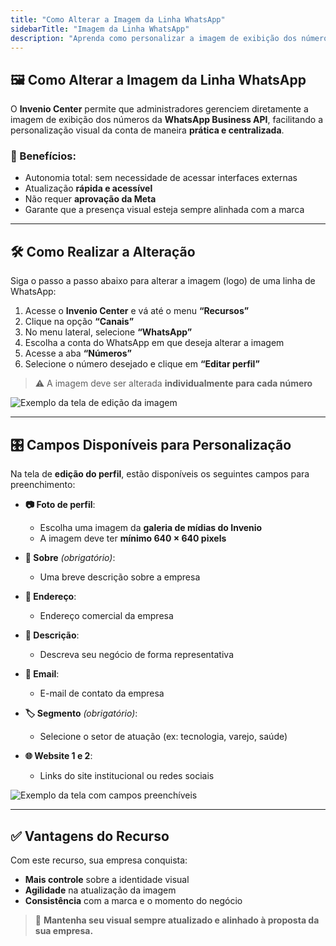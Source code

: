 ```yaml
---
title: "Como Alterar a Imagem da Linha WhatsApp"
sidebarTitle: "Imagem da Linha WhatsApp"
description: "Aprenda como personalizar a imagem de exibição dos números do WhatsApp diretamente pelo Invenio Center."
---
```


## 🖼️ Como Alterar a Imagem da Linha WhatsApp

O **Invenio Center** permite que administradores gerenciem diretamente a imagem de exibição dos números da **WhatsApp Business API**, facilitando a personalização visual da conta de maneira **prática e centralizada**.

### 🎯 Benefícios:

- Autonomia total: sem necessidade de acessar interfaces externas
- Atualização **rápida e acessível**
- Não requer **aprovação da Meta**
- Garante que a presença visual esteja sempre alinhada com a marca

---

## 🛠️ Como Realizar a Alteração

Siga o passo a passo abaixo para alterar a imagem (logo) de uma linha de WhatsApp:

1. Acesse o **Invenio Center** e vá até o menu **“Recursos”**  
2. Clique na opção **“Canais”**  
3. No menu lateral, selecione **“WhatsApp”**  
4. Escolha a conta do WhatsApp em que deseja alterar a imagem  
5. Acesse a aba **“Números”**  
6. Selecione o número desejado e clique em **“Editar perfil”**

> ⚠️ A imagem deve ser alterada **individualmente para cada número**

![Exemplo da tela de edição da imagem](https://robbublob.blob.core.windows.net/docs/editimagwapp.png)

---

## 🎛️ Campos Disponíveis para Personalização

Na tela de **edição do perfil**, estão disponíveis os seguintes campos para preenchimento:

- **📷 Foto de perfil**:  
  - Escolha uma imagem da **galeria de mídias do Invenio**  
  - A imagem deve ter **mínimo 640 × 640 pixels**

- **📌 Sobre** _(obrigatório)_:  
  - Uma breve descrição sobre a empresa

- **🏢 Endereço**:  
  - Endereço comercial da empresa

- **📝 Descrição**:  
  - Descreva seu negócio de forma representativa

- **📧 Email**:  
  - E-mail de contato da empresa

- **🏷️ Segmento** _(obrigatório)_:  
  - Selecione o setor de atuação (ex: tecnologia, varejo, saúde)

- **🌐 Website 1 e 2**:  
  - Links do site institucional ou redes sociais

![Exemplo da tela com campos preenchíveis](https://robbublob.blob.core.windows.net/docs/edtperfil.png)

---

## ✅ Vantagens do Recurso

Com este recurso, sua empresa conquista:

- **Mais controle** sobre a identidade visual
- **Agilidade** na atualização da imagem
- **Consistência** com a marca e o momento do negócio

> 🎯 **Mantenha seu visual sempre atualizado e alinhado à proposta da sua empresa.**


